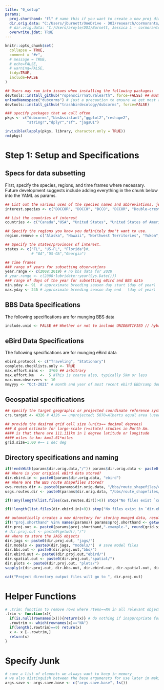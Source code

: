 ```yaml
---
title: "0_setup"
params: 
  proj.shorthand: "fl" # name this if you want to create a new proj directory. if you want the current wd use ""
  dir.orig.data: "C:/Users/jburnett/OneDrive - DOI/research/cormorants/dubcorm-data-backup/"
  # dir.orig.data: "C:/Users/aroyle/DOI/Burnett, Jessica L - cormorants/dubcorm-data-backup/"
  overwrite.jdat: TRUE
---
```


```r
knitr::opts_chunk$set(
  collapse = TRUE,
  comment = "#>", 
  # message = TRUE, 
  # echo=FALSE, 
  # warning=FALSE, 
  tidy=TRUE, 
  include=FALSE
)
```


```r
## Users may run into issues when installing the following packages:
devtools::install_github("ropensci/rnaturalearth", force=FALSE) ## must install from GH -- source has unresolved issues for 2+years (see issue https://github.com/ropensci/rnaturalearthhires/issues/1)
unloadNamespace("dubcorms") # just a precaution to ensure we get most recent dev version of pkg
devtools::install_github("trashbirdecology/dubcorms", force=FALSE)

### specify packages that we call often 
pkgs <- c("dubcorms","bbsAssistant","ggplot2","reshape2",
          "stringr","dplyr","sf", "jagsUI")

invisible(lapply(pkgs, library, character.only = TRUE))
rm(pkgs)
```
# Step 1: Setup and Specifications
## Specs for data subsetting
First, specify the species, regions, and time frames where necessary. Future development suggests include adding everything in the chunk below into the YAML as params. 
```r
## List out the various uses of the species names and abbreviations, just to be safe. 
interest.species <- c("DOCCOR", "DOCCO", "DCCO", "DCCOR", "Double-crested Cormorant", "Double Crested Cormorant") 

## List the countries of interest
countries <- c("Canada","USA", "United States", "United States of America") # used to create base maps

## Specify the regions you know you definitely don't want to use.
region.remove = c("Alaska", "Hawaii", "Northwest Territories", "Yukon", "Nunavut", "Yukon Territory") 

## Specify the states/provinces of interest.
states <- c("FL", "US-FL", "Florida")#, 
            # "GA","US-GA","Georgia")

## Time frames
### range of years for subsetting observations
year.range <- c(2008:2019) # no bbs data for 2020
# year.range <- c(2008:lubridate::year(Sys.Date()))
### range of days of the year for subsetting eBird and BBS data 
min.yday <- 91  # approximate breeding season day start (day of year)
max.yday <- 245 # approximate breeding season day end   (day of year)
```

## BBS Data Specifications
The following specifications are for munging BBS data
```r
include.unid <- FALSE ## Whether or not to include UNIDENTIFIED // hybrid species
```

## eBird Data Specifications
The following specifications are for munging eBird data
```r
ebird.protocol <- c("Traveling", "Stationary")
complete.checklists.only <- TRUE
max.effort.mins <-  3*60 ## arbitrary
max.effort.km   <-  5 #This is coarse also, typically 5km or less
max.num.observers <- 10
mmyyyy <- "Oct-2021" # month and year of most recent ebird EBD/samp download in file.
```


## Geospatial specifications
```r
## specify the target geographic or projected coordinate reference system (CRS)
crs.target <- 4326 # 4326 == unprojected; 5070=Alberts equal area (used by USGS)

## provide the desired grid cell size (units== decimal degrees)
### A good estimate for large-scale (>=state) studies in North Am.
#### is that there are 111.111km in 1 degree latitude or longitude
#### miles to km: km=1.61*miles
grid.size=1.00 #== 1 dec deg
```

## Directory specifications and naming
```r
if(!endsWith(params$dir.orig.data,"/")) params$dir.orig.data <- paste0(params$dir.orig.data,"/")
## Where is your original eBird data stored?
dir.ebird.in <- paste0(params$dir.orig.data, "ebird")
## Where are the BBS route shapefiles stored?
cws.routes.dir <- paste0(params$dir.orig.data, "/bbs/route_shapefiles/cws")
usgs.routes.dir <- paste0(params$dir.orig.data, "/bbs/route_shapefiles/usgs")

if(!any(length(list.files(cws.routes.dir))>0)) stop("No files exist `cws.routes.dir` or `usgs.routes.dir`. Please check directory specification.\n")

if(!length(list.files(dir.ebird.in)>0)) stop("No files exist in `dir.ebird.in`. Please check directory specification.\n")

## automatically creates a new directory for storing munged data, results, figures, etc. based on project shorthand name. 
if(!"proj.shorthand" %in% names(params)) params$proj.shorthand <- getwd()
dir.proj.out <- paste0(params$proj.shorthand,"-example-", round(grid.size*111.111), "km/")
# dir.proj.out <- paste0(getwd(),"/")
## where to store the JAGS objects
dir.jags <- paste0(dir.proj.out, "jags/")
dir.models <- paste0(dir.jags, "models/")  # save model files
dir.bbs.out <- paste0(dir.proj.out,"bbs/")
dir.ebird.out <- paste0(dir.proj.out,"ebird/")
dir.spatial.out <- paste0(dir.proj.out,"spatial/")
dir.plots <- paste0(dir.proj.out, "plots/")
sapply(c(dir.proj.out, dir.bbs.out, dir.ebird.out, dir.spatial.out, dir.jags, dir.models, dir.plots), FUN=function(x) dir.create(x, showWarnings = FALSE))

cat("Project directory output files will go to ", dir.proj.out)
```

# Helper Functions
```r
# .trim: function to remove rows where rteno==NA in all relevant objects. 
.trim <- function(x){
  if(is.null(rownames(x))){return(x)} # do nothing if inappropriate for data object
  .rowtrim <- which(rownames(x)=="NA")
  if(length(.rowtrim)==0) return(x)
  x <- x [-.rowtrim,]
  return(x)
}
```


# Specify Junk
```r
# save a list of elements we always want to keep in memory
# we also distinguish between the base argumensts for use later in making metadata tables describing our jags objects. 
args.save <- args.save.base <- c("args.save.base", ls())
```
